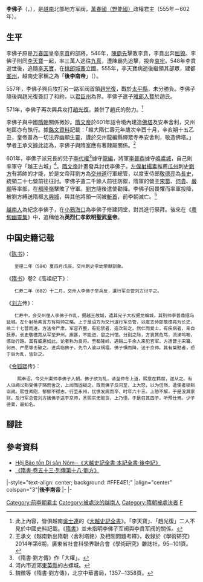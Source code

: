 {{越南君主
| 名稱=後李南帝
| 圖像=
| 說明=
| 國號=[[野能國|野能]]
| 朝代=[[前李朝|前李朝]]
| 時代=
| 在位=555年—602年
| 前任=[[李天寶|李天寶]]、[[趙光復|趙光復]]
| 繼任=
| 年號=
| 姓名=李佛子
| 字=
| 尊號=
| 其他稱銜=
| 別名=
| 出生=518年
| 出生地=
| 逝世={{death year and age|602|518}}
| 逝世地=[[隋|隋]][[大興城|大興城]]
| 廟號=
| 諡號=英烈仁孝欽明聖武皇帝
| 陵墓=
| 父=
| 母=
| 后=
|}}
'''李佛子'''（{{vie|v='''Lý Phật Tử'''|hn=李佛子}}，{{bd|518年||602年||}}），是[[越南|越南]]北部地方军阀，[[前李朝|萬春國（野能國）]]政權君主（555年－602年）。

== 生平 ==
李佛子原是[[前李朝|万春国]]皇帝[[李賁|李賁]]的部將。546年，[[陳霸先|陳霸先]]擊敗李賁，李賁出奔[[屈獠|屈獠]]。李佛子則同[[李天寶|李天寶]]一起，率三萬人逃往[[九真郡|九真]]，遭陳霸先追擊，投奔[[哀牢|哀牢]]。548年李賁逝世後，追隨[[李天寶|李天寶]]，在[[桃郎城寨|桃郎城寨]]立國。555年，李天寶病逝後繼領其部眾，建都[[峰州|峯州]]，越南史家稱之為「'''後李南帝'''」（{{vie|v='''Hậu Lý Nam Đế'''|hn=後李南帝}}）。

557年，李佛子興兵攻打另一路军阀首領[[趙光復|趙光復]]，戰於[[太平县_(越南)|太平縣]]，未分勝負。李佛子隨後與趙光復簽訂了和約，以[[君臣州|君臣州]]為界。李佛子遣子[[李雅郎|雅郎]][[入贅|入贅]]於趙氏。

571年，李佛子再次興兵攻打[[趙光復|趙光復]]，兼併了趙氏的勢力。<ref>此上內容，皆俱越南[[吳士連|吳士連]]的《[[大越史記全書|大越史記全書]]》。「李天寶」、「趙光復」二人不見於中國史料記載。《[[隋書|隋書]]》並未指明李佛子军阀與李賁军阀的關係。</ref>

李佛子與中國[[隋朝|隋朝]]關係微妙。[[隋文帝|隋文帝]]於601年詔令境內建造[[佛塔|佛塔]]及安奉舍利，交州地區亦有執行。據[[越南漢喃銘文|銘文資料]]記載：「維大隋仁壽元年歲次辛酉十月，辛亥朔十五乙丑，皇帝普為一切法界幽顯生靈，謹於交州龍編縣禪眾寺奉安舍利，敬造佛塔。」學者王承文據此認為，李佛子與隋室應有著隸屬關係。<ref>王承文《越南新出隋朝〈舍利塔銘〉及相關問題考釋》，收錄於《學術研究》2014年第6期，廣東省社會科學界聯合會《學術研究》雜誌社，95─101頁。</ref>

601年，李佛子派兄長的兒子[[李代權|李代權]]<ref>《隋書·劉方傳》作「大權」。</ref>據守[[龍編郡|龍編]]，將軍[[李普鼎|李普鼎]]據守[[鳴鳶城|鳴鳶城]]，自己則率軍守「越王古城」<ref>河内市近郊[[東英縣|東英縣]]的古螺城。</ref>。[[隋文帝|隋文帝]]計畫發兵討伐李佛子。[[尚书仆射|左僕射]][[楊素|楊素]]推薦[[瓜州_(古代)|瓜州]]刺史[[劉方_(河陰縣公)|劉方]]有將帥的才能，於是文帝拜劉方為[[交州道|交州道]]行軍總管，以度支侍郎[[敬德亮|敬德亮]]為[[長史|長史]]，統領二十七營前往征討。李佛子遣二千餘人前往防禦，隋軍的營主[[宋纂|宋纂]]、[[何貴|何貴]]、[[嚴願|嚴願]]等率部，在[[都隆嶺|都隆嶺]]擊敗了守軍。[[劉方_(河陰縣公)|劉方]]隨後遣使勸降。李佛子因畏懼而率軍投降，被劉方縛送隋都[[唐长安城|大興城]]，與其他將領一同被[[斬首|斬首]]，前李朝滅亡。<ref>魏徵等《隋書·劉方傳》，北京中華書局，1357─1358頁。</ref>

[[越南人|越南人]]為紀念李佛子，在[[小鴉海口|小鴉海口]]為李佛子修建祠堂，對其進行祭拜。後來在《[[粵甸幽靈集|粵甸幽靈集]]》中，追稱他為'''英烈仁孝欽明聖武皇帝'''。

== 中国史籍记载 ==
《[[陈书|陈书]]》：
    至德二年（584）夏四月戊辰，交州刺史李幼荣献驯象。

《[[隋书|隋书]]》卷2《高祖纪下》：
    仁寿二年（602）十二月，交州人李佛子举兵反，遣行军总管刘方讨平之。 

《[[刘方|刘方]]传》：
    仁寿中，会交州俚人李佛子作乱，据越王故城，遣其兄子大权据龙编城，其别帅李普鼎据乌延城。左仆射杨素言方有将帅之略，上于是诏方为交州道行军总管，以度支侍郎敬德亮为长史，统二十七营而进。方法令严肃，军容齐整，有犯禁者，造次斩之。然仁而爱士，有疾病者，亲自抚养。长史敬德亮从军至尹州，疾甚，不能进，留之州馆。分别之际，方哀其危笃，流涕呜咽，感动行路。其有威惠如此，论者称为良将。至都隆岭，遇贼二千余人来犯官军，方遣营主宋纂、何贵、严愿等击破之。进兵临佛子，先令人谕以祸福，佛子惧而降，送于京师。其有桀黠者，恐于后为乱，皆斩之。 

《[[令狐熙|令狐熙]]传》：
     熙奉诏，令交州渠帅李佛子入朝。佛子欲为乱，请至仲冬上道，熙意在羁縻，遂从之。有人诣阙讼熙受佛子赂而舍之，上闻而固疑之。既而佛子反问至，上大怒，以为信然，遣使者锁熙诣阙。熙性素刚，郁郁不得志，行至永州，忧愤发病而卒，时年六十三。上怒不解，于是没其家财。及行军总管刘方擒佛子送于京师，言熙实无赃货，上乃悟，于是召其四子，听预仕焉。少子德棻，最知名。

== 腳註 ==
{{reflist}}
== 參考資料 ==
*[http://www.nomna.org/DVSKTT/dvsktt.php?IDcat=11 Hội Bảo tồn Di sản Nôm─《大越史記全書‧本紀全書‧後李紀》] {{Wayback|url=http://www.nomna.org/DVSKTT/dvsktt.php?IDcat=11 |date=20200617060521 }}
*[[s:隋書/卷53|《隋書·卷五十三·列傳第十八·劉方》]]
{{s-start}}
|-style="text-align: center; background: #FFE4E1;"
|align="center" colspan="3"|'''後李南帝'''
|-
{{s-before|[[李天寶|李天寶]]}}
{{s-title|rows=2|[[越南君主列表#前李朝|萬春國（野能國）君主]]|555年—602年}}
{{s-none|rows=2|無|被[[隋朝|隋朝]]滅亡}}
|-
{{s-before|[[趙光復|趙光復]]}}
{{end box}}

{{前李朝君主}}

{{DEFAULTSORT:Li李}}
[[Category:前李朝君主|Category:前李朝君主]]
[[Category:被處決的越南人|Category:被處決的越南人]]
[[Category:隋朝被處決者|Category:隋朝被處決者]]
[[Category:李姓|F]]